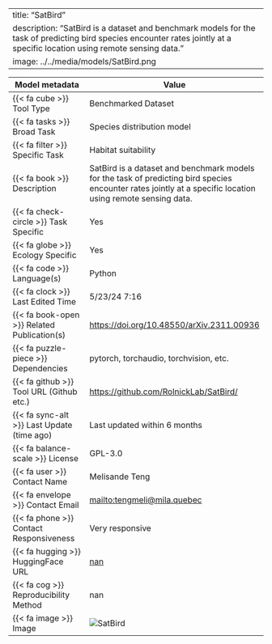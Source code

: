 
---
title: "SatBird"
description: "SatBird is a dataset and benchmark models for the task of predicting bird species encounter rates jointly at a specific location using remote sensing data. "
image: ../../media/models/SatBird.png
---

| Model metadata             | Value                               |
|----------------------------|------------------------------------|
| {{< fa cube >}} Tool Type | [Benchmarked Dataset]{.tool_type .tool_type_pkglib} |
| {{< fa tasks >}} Broad Task | Species distribution model |
| {{< fa filter >}} Specific Task | Habitat suitability |
| {{< fa book >}} Description | SatBird is a dataset and benchmark models for the task of predicting bird species encounter rates jointly at a specific location using remote sensing data.  |
| {{< fa check-circle >}} Task Specific | Yes |
| {{< fa globe >}} Ecology Specific | Yes |
| {{< fa code >}} Language(s) | Python |
| {{< fa clock >}} Last Edited Time | 5/23/24 7:16 |
| {{< fa book-open >}} Related Publication(s) | [ https://doi.org/10.48550/arXiv.2311.00936]( https://doi.org/10.48550/arXiv.2311.00936) |
| {{< fa puzzle-piece >}} Dependencies | pytorch, torchaudio, torchvision, etc. |
| {{< fa github >}} Tool URL (Github etc.) | [https://github.com/RolnickLab/SatBird/](https://github.com/RolnickLab/SatBird/) |
| {{< fa sync-alt >}} Last Update (time ago) | Last updated within 6 months |
| {{< fa balance-scale >}} License | GPL-3.0 |
| {{< fa user >}} Contact Name | Melisande Teng |
| {{< fa envelope >}} Contact Email | [mailto:tengmeli@mila.quebec](mailto:tengmeli@mila.quebec) |
| {{< fa phone >}} Contact Responsiveness | Very responsive |
| {{< fa hugging >}} HuggingFace URL | [nan](nan) |
| {{< fa cog >}} Reproducibility Method | nan |
| {{< fa image >}} Image | ![SatBird](../../media/models/SatBird.png) |
